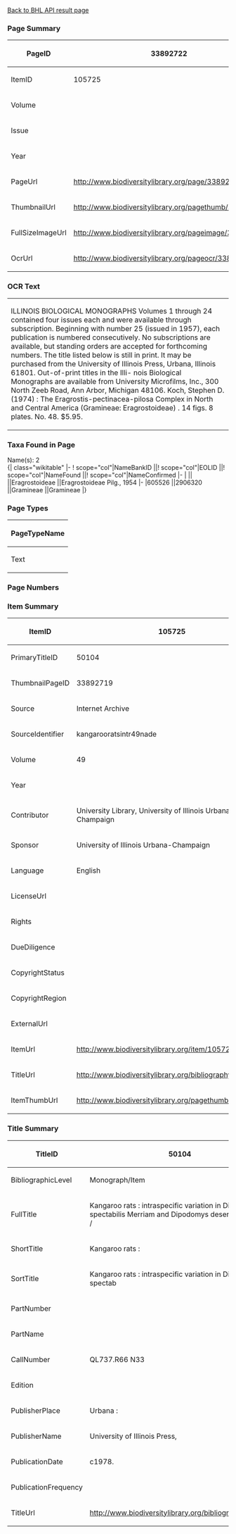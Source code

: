 <span class="plainlinks">[http://editors.eol.localhost/LiteratureEditor/Custom/bhl_access/index.php?page_id=33892722&search_type=pagesearch Back to BHL API result page]</span>
===Page Summary===
{| class="wikitable"
|-
! scope="row"| PageID
| 33892722
|-
! scope="row"| ItemID
| 105725
|-
! scope="row"| Volume
| 
|-
! scope="row"| Issue
| 
|-
! scope="row"| Year
| 
|-
! scope="row"| PageUrl
| http://www.biodiversitylibrary.org/page/33892722
|-
! scope="row"| ThumbnailUrl
| http://www.biodiversitylibrary.org/pagethumb/33892722
|-
! scope="row"| FullSizeImageUrl
| http://www.biodiversitylibrary.org/pageimage/33892722
|-
! scope="row"| OcrUrl
| http://www.biodiversitylibrary.org/pageocr/33892722
|}
===OCR Text===
{| class="wikitable"
|ILLINOIS BIOLOGICAL MONOGRAPHS Volumes 1 through 24 contained four issues each and were available  through subscription. Beginning with number 25 (issued in 1957), each  publication is numbered consecutively. No subscriptions are available,  but standing orders are accepted for forthcoming numbers. The title  listed below is still in print. It may be purchased from the University  of Illinois Press, Urbana, Illinois 61801. Out-of-print titles in the Illi-  nois Biological Monographs are available from University Microfilms,  Inc., 300 North Zeeb Road, Ann Arbor, Michigan 48106. Koch, Stephen D. (1974) : The Eragrostis-pectinacea-pilosa Complex  in North and Central America (Gramineae: Eragrostoideae) . 14 figs.  8 plates. No. 48. $5.95. 
|}
===Taxa Found in Page===
Name(s): 2<br />
{| class="wikitable"
|-
! scope="col"|NameBankID   ||! scope="col"|EOLID ||! scope="col"|NameFound ||! scope="col"|NameConfirmed
|-
|   ||  ||Eragrostoideae  ||Eragrostoideae Pilg., 1954
|-
|605526   ||2906320  ||Gramineae  ||Gramineae
|}
===Page Types===
{| class="wikitable"
|-
! scope="col"|PageTypeName
|-
|Text
|}
===Page Numbers===
===Item Summary===
{| class="wikitable"
|-
! scope="row"| ItemID
| 105725
|-
! scope="row"| PrimaryTitleID
| 50104
|-
! scope="row"| ThumbnailPageID
| 33892719
|-
! scope="row"| Source
| Internet Archive
|-
! scope="row"| SourceIdentifier
| kangarooratsintr49nade
|-
! scope="row"| Volume
| 49
|-
! scope="row"| Year
| 
|-
! scope="row"| Contributor
| University Library, University of Illinois Urbana Champaign
|-
! scope="row"| Sponsor
| University of Illinois Urbana-Champaign
|-
! scope="row"| Language
| English
|-
! scope="row"| LicenseUrl
| 
|-
! scope="row"| Rights
| 
|-
! scope="row"| DueDiligence
| 
|-
! scope="row"| CopyrightStatus
| 
|-
! scope="row"| CopyrightRegion
| 
|-
! scope="row"| ExternalUrl
| 
|-
! scope="row"| ItemUrl
| http://www.biodiversitylibrary.org/item/105725
|-
! scope="row"| TitleUrl
| http://www.biodiversitylibrary.org/bibliography/50104
|-
! scope="row"| ItemThumbUrl
| http://www.biodiversitylibrary.org/pagethumb/33892719
|}
===Title Summary===
{| class="wikitable"
|-
! scope="row"| TitleID
| 50104
|-
! scope="row"| BibliographicLevel
| Monograph/Item
|-
! scope="row"| FullTitle
| Kangaroo rats : intraspecific variation in Dipodomys spectabilis Merriam and Dipodomys deserti Stephens /
|-
! scope="row"| ShortTitle
| Kangaroo rats :
|-
! scope="row"| SortTitle
| Kangaroo rats : intraspecific variation in Dipodomys spectab
|-
! scope="row"| PartNumber
| 
|-
! scope="row"| PartName
| 
|-
! scope="row"| CallNumber
| QL737.R66 N33
|-
! scope="row"| Edition
| 
|-
! scope="row"| PublisherPlace
| Urbana :
|-
! scope="row"| PublisherName
| University of Illinois Press,
|-
! scope="row"| PublicationDate
| c1978.
|-
! scope="row"| PublicationFrequency
| 
|-
! scope="row"| TitleUrl
| http://www.biodiversitylibrary.org/bibliography/50104
|}
